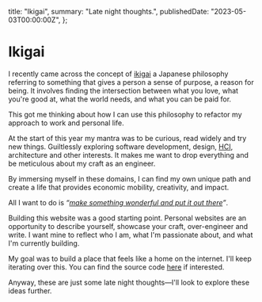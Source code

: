   title: "Ikigai",
  summary: "Late night thoughts.",
  publishedDate: "2023-05-03T00:00:00Z",
};

# Ikigai

I recently came across the concept of [ikigai](https://en.wikipedia.org/wiki/Ikigai) a Japanese philosophy referring to something that gives a person a sense of purpose, a reason for being. It involves finding the intersection between what you love, what you're good at, what the world needs, and what you can be paid for.

This got me thinking about how I can use this philosophy to refactor my approach to work and personal life.

At the start of this year my mantra was to be curious, read widely and try new things. Guiltlessly exploring software development, design, [HCI](https://en.wikipedia.org/wiki/Human%E2%80%93computer_interaction), architecture and other interests. It makes me want to drop everything and be meticulous about my craft as an engineer.

By immersing myself in these domains, I can find my own unique path and create a life that provides economic mobility, creativity, and impact.

All I want to do is _“[make something wonderful and put it out there](https://putsomethingback.stevejobsarchive.com/internal-meeting-at-apple)”_.

Building this website was a good starting point. Personal websites are an opportunity to describe yourself, showcase your craft, over-engineer and write. I want mine to reflect who I am, what I'm passionate about, and what I'm currently building.

My goal was to build a place that feels like a home on the internet. I'll keep iterating over this. You can find the source code [here](https://github.com/kelvinampofo/kelvinamp.me) if interested.

Anyway, these are just some late night thoughts&mdash;I'll look to explore these ideas further.
